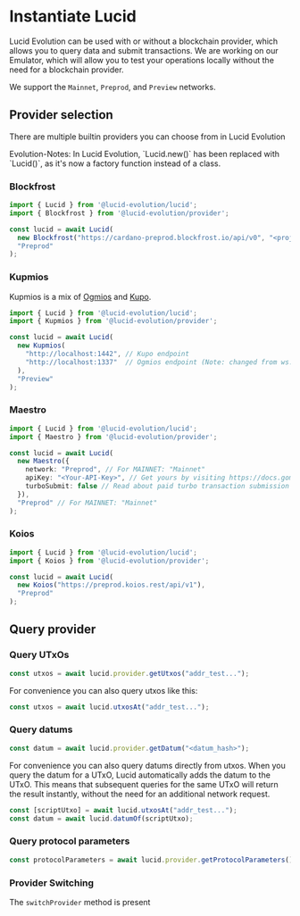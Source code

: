 
# Instantiate Lucid

Lucid Evolution can be used with or without a blockchain provider, which allows you to query data and submit transactions.
We are working on our Emulator, which will allow you to test your operations locally without the need for a blockchain provider.

We support the `Mainnet`, `Preprod`, and `Preview` networks. 

## Provider selection

There are multiple builtin providers you can choose from in Lucid Evolution

<Callout type="info" emoji="ℹ️">
Evolution-Notes: In Lucid Evolution, `Lucid.new()` has been replaced with `Lucid()`, as it's now a factory function instead of a class.
</Callout>

### Blockfrost

```typescript
import { Lucid } from '@lucid-evolution/lucid';
import { Blockfrost } from '@lucid-evolution/provider';

const lucid = await Lucid(
  new Blockfrost("https://cardano-preprod.blockfrost.io/api/v0", "<projectId>"),
  "Preprod"
);
```

### Kupmios

Kupmios is a mix of [Ogmios](https://ogmios.dev/) and
[Kupo](https://cardanosolutions.github.io/kupo/).

```typescript
import { Lucid } from '@lucid-evolution/lucid';
import { Kupmios } from '@lucid-evolution/provider';

const lucid = await Lucid(
  new Kupmios(
    "http://localhost:1442", // Kupo endpoint
    "http://localhost:1337"  // Ogmios endpoint (Note: changed from ws:// to http:// in a release 1 month ago)
  ),
  "Preview"
);
```


### Maestro

```typescript
import { Lucid } from '@lucid-evolution/lucid';
import { Maestro } from '@lucid-evolution/provider';

const lucid = await Lucid(
  new Maestro({
    network: "Preprod", // For MAINNET: "Mainnet"
    apiKey: "<Your-API-Key>", // Get yours by visiting https://docs.gomaestro.org/docs/Getting-started/Sign-up-login
    turboSubmit: false // Read about paid turbo transaction submission feature at https://docs.gomaestro.org/docs/Dapp%20Platform/Turbo%20Transaction
  }),
  "Preprod" // For MAINNET: "Mainnet"
);
```

### Koios

```typescript
import { Lucid } from '@lucid-evolution/lucid';
import { Koios } from '@lucid-evolution/provider';

const lucid = await Lucid(
  new Koios("https://preprod.koios.rest/api/v1"),
  "Preprod"
);
```

## Query provider

### Query UTxOs

```typescript
const utxos = await lucid.provider.getUtxos("addr_test...");
```

For convenience you can also query utxos like this:

```typescript
const utxos = await lucid.utxosAt("addr_test...");
```

### Query datums

```typescript
const datum = await lucid.provider.getDatum("<datum_hash>");
```

For convenience you can also query datums directly from utxos. When you query
the datum for a UTxO, Lucid automatically adds the datum to the UTxO. This means
that subsequent queries for the same UTxO will return the result instantly,
without the need for an additional network request.

```typescript
const [scriptUtxo] = await lucid.utxosAt("addr_test...");
const datum = await lucid.datumOf(scriptUtxo);
```

### Query protocol parameters

```typescript
const protocolParameters = await lucid.provider.getProtocolParameters();
```

### Provider Switching

The `switchProvider` method is present